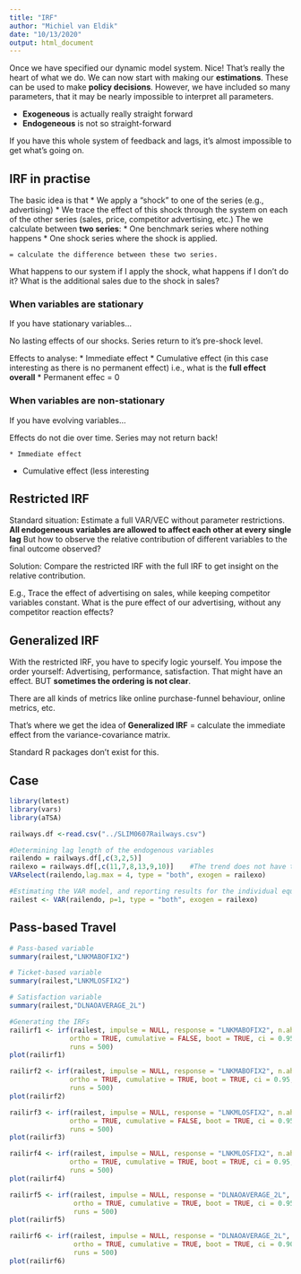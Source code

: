 ```yaml
---
title: "IRF"
author: "Michiel van Eldik"
date: "10/13/2020"
output: html_document
---
```


Once we have specified our dynamic model system. Nice! That's really the heart of what we do. We can now start with making our __estimations__. These can be used to make __policy decisions__. However, we have included so many parameters, that it may be nearly impossible to interpret all parameters.

* __Exogeneous__ is actually really straight forward
* __Endogeneous__ is not so straight-forward

If you have this whole system of feedback and lags, it's almost impossible to get what's going on.


## __IRF in practise__

The basic idea is that
    * We apply a "shock" to one of the series (e.g., advertising)
    * We trace the effect of this shock through the system on each of the other series (sales, price, competitor advertising, etc.)
The we calculate between __two series__:
    * One benchmark series where nothing happens
    * One shock series where the shock is applied.
    
    = calculate the difference between these two series.
    
What happens to our system if I apply the shock, what happens if I don't do it? What is the additional sales due to the shock in sales?


### __When variables are stationary__
If you have stationary variables...

No lasting effects of our shocks. Series return to it's pre-shock level.

Effects to analyse:
  * Immediate effect
  * Cumulative effect (in this case interesting as there is no permanent effect) i.e., what is the __full effect overall__
  * Permanent effec = 0

### __When variables are non-stationary__
If you have evolving variables...

Effects do not die over time.
Series may not return back!

    * Immediate effect
* Cumulative effect (less interesting
    
## __Restricted IRF__
Standard situation: Estimate a full VAR/VEC without parameter restrictions. __All endogeneous variables are allowed to affect each other at every single lag__ 
But how to observe the relative contribution of different variables to the final outcome observed?

Solution: Compare the restricted IRF with the full IRF to get insight on the relative contribution.


E.g., Trace the effect of advertising on sales, while keeping competitor variables constant. What is the pure effect of our advertising, without any competitor reaction effects?

## __Generalized IRF__

With the restricted IRF, you have to specify logic yourself. You impose the order yourself: Advertising, performance, satisfaction. That might have an effect. BUT __sometimes the ordering is not clear__.

There are all kinds of metrics like online purchase-funnel behaviour, online metrics, etc.

That's where we get the idea of __Generalized IRF__ = calculate the immediate effect from the variance-covariance matrix.



Standard R packages don't exist for this.



## __Case__

```r
library(lmtest)
library(vars)
library(aTSA)

railways.df <-read.csv("../SLIM0607Railways.csv")
```

```r
#Determining lag length of the endogenous variables
railendo = railways.df[,c(3,2,5)]
railexo = railways.df[,c(11,7,8,13,9,10)]    #The trend does not have to be added here, as it can be immediately added through type "both"
VARselect(railendo,lag.max = 4, type = "both", exogen = railexo)
```


```r
#Estimating the VAR model, and reporting results for the individual equations
railest <- VAR(railendo, p=1, type = "both", exogen = railexo)

```


## __Pass-based Travel__
```r
# Pass-based variable
summary(railest,"LNKMABOFIX2")

```

```r
# Ticket-based variable
summary(railest,"LNKMLOSFIX2")

```


```r
# Satisfaction variable
summary(railest,"DLNAOAVERAGE_2L")

```







```r
#Generating the IRFs
railirf1 <- irf(railest, impulse = NULL, response = "LNKMABOFIX2", n.ahead = 12,
               ortho = TRUE, cumulative = FALSE, boot = TRUE, ci = 0.95,
               runs = 500)  
plot(railirf1)

railirf2 <- irf(railest, impulse = NULL, response = "LNKMABOFIX2", n.ahead = 12,
               ortho = TRUE, cumulative = TRUE, boot = TRUE, ci = 0.95,
               runs = 500)  
plot(railirf2)

railirf3 <- irf(railest, impulse = NULL, response = "LNKMLOSFIX2", n.ahead = 12,
               ortho = TRUE, cumulative = FALSE, boot = TRUE, ci = 0.95,
               runs = 500)  
plot(railirf3)

railirf4 <- irf(railest, impulse = NULL, response = "LNKMLOSFIX2", n.ahead = 12,
               ortho = TRUE, cumulative = TRUE, boot = TRUE, ci = 0.95,
               runs = 500)  
plot(railirf4)

railirf5 <- irf(railest, impulse = NULL, response = "DLNAOAVERAGE_2L", n.ahead = 12,
                ortho = TRUE, cumulative = TRUE, boot = TRUE, ci = 0.95,
                runs = 500)  
plot(railirf5)

railirf6 <- irf(railest, impulse = NULL, response = "DLNAOAVERAGE_2L", n.ahead = 12,
                ortho = TRUE, cumulative = TRUE, boot = TRUE, ci = 0.90,
                runs = 500) 
plot(railirf6)
```

